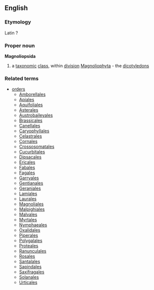 ==English==
===Etymology===
Latin ?
===Proper noun===
{{wikipedia}}
'''Magnoliopsida'''
#a [[taxonomic]] [[class]], within [[division]] [[Magnoliophyta]] - the [[dicotyledon]]s
===Related terms===
{{wikispecies}}
*[[order]]s
**[[Amborellales]]
**[[Apiales]]
**[[Aquifoliales]]
**[[Asterales]]
**[[Austrobaileyales]]
**[[Brassicales]]
**[[Canellales]]
**[[Caryophyllales]]
**[[Celastrales]]
**[[Cornales]]
**[[Crossosomatales]]
**[[Cucurbitales]]
**[[Dipsacales]]
**[[Ericales]]
**[[Fabales]]
**[[Fagales]]
**[[Garryales]]
**[[Gentianales]]
**[[Geraniales]]
**[[Lamiales]]
**[[Laurales]]
**[[Magnoliales]]
**[[Malpighiales]]
**[[Malvales]]
**[[Myrtales]]
**[[Nymphaeales]]
**[[Oxalidales]]
**[[Piperales]]
**[[Polygalales]]
**[[Proteales]]
**[[Ranunculales]]
**[[Rosales]]
**[[Santalales]]
**[[Sapindales]]
**[[Saxifragales]]
**[[Solanales]]
**[[Urticales]]